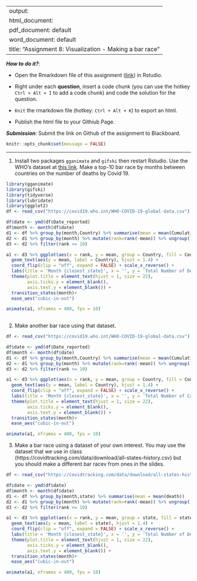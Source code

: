 
---
output: 
  html_document:
  pdf_document: default
  word_document: default
title: "Assignment 8: Visualization - Making a bar race"
---

***How to do it?***: 

- Open the Rmarkdown file of this assignment ([link](fa2020_assignment8.Rmd)) in Rstudio. 

- Right under each **question**, insert  a code chunk (you can use the hotkey `Ctrl + Alt + I` to add a code chunk) and code the solution for the question. 

- `Knit` the rmarkdown file (hotkey: `Ctrl + Alt + K`) to export an html.  

-  Publish the html file to your Githiub Page. 

***Submission***: Submit the link on Github of the assignment to Blackboard.

```r
knitr::opts_chunk$set(message = FALSE)
```


-------

1. Install two packages `gganimate` and `gifski` then restart Rstudio. Use the WHO's dataset at [this link](https://covid19.who.int/WHO-COVID-19-global-data.csv). Make a top-10 bar race by months between countries on the number of deaths by Covid 19.  
```r
library(gganimate)
library(gifski)
library(tidyverse)
library(lubridate)
library(ggplot2)
df <- read_csv("https://covid19.who.int/WHO-COVID-19-global-data.csv")

df$date <- ymd(df$Date_reported)
df$month <- month(df$date)
d1 <- df %>% group_by(month,Country) %>% summarise(mean = mean(Cumulative_deaths))
d2 <- d1 %>% group_by(month) %>% mutate(rank=rank(-mean)) %>% ungroup()
d3 <- d2 %>% filter(rank <= 10)

a1 <- d3 %>% ggplot(aes(x = rank, y = mean, group = Country, fill = Country, label = Country)) + geom_col() +
  geom_text(aes(y = mean, label = Country), hjust = 1.4) +
  coord_flip(clip = "off", expand = FALSE) + scale_x_reverse() +
  labs(title = 'Month {closest_state}', x = '', y = 'Total Number of Deaths', fill = 'country') +
  theme(plot.title = element_text(hjust = 1, size = 22),
        axis.ticks.y = element_blank(),
        axis.text.y = element_blank()) +
  transition_states(month)+
  ease_aes("cubic-in-out")

animate(a1, nframes = 400, fps = 10)
            


```

2. Make another bar race using that dataset.  

```r
df <- read_csv("https://covid19.who.int/WHO-COVID-19-global-data.csv")

df$date <- ymd(df$Date_reported)
df$month <- month(df$date)
d1 <- df %>% group_by(month,Country) %>% summarise(mean = mean(Cumulative_cases))
d2 <- d1 %>% group_by(month) %>% mutate(rank=rank(-mean)) %>% ungroup()
d3 <- d2 %>% filter(rank <= 10)

a1 <- d3 %>% ggplot(aes(x = rank, y = mean, group = Country, fill = Country, label = Country)) + geom_col() +
  geom_text(aes(y = mean, label = Country), hjust = 1.4) +
  coord_flip(clip = "off", expand = FALSE) + scale_x_reverse() +
  labs(title = 'Month {closest_state}', x = '', y = 'Total Number of Cases', fill = 'country') +
  theme(plot.title = element_text(hjust = 1, size = 22),
        axis.ticks.y = element_blank(),
        axis.text.y = element_blank()) +
  transition_states(month)+
  ease_aes("cubic-in-out")

animate(a1, nframes = 400, fps = 10)
```

3. Make a bar race using a dataset of your own interest. You may use the dataset that we use in class (https://covidtracking.com/data/download/all-states-history.csv) but you should make a different bar racev from ones in the slides. 

```r
df <- read_csv("https://covidtracking.com/data/download/all-states-history.csv")

df$date <- ymd(df$date)
df$month <- month(df$date)
d1 <- df %>% group_by(month,state) %>% summarise(mean = mean(death))
d2 <- d1 %>% group_by(month) %>% mutate(rank=rank(-mean)) %>% ungroup()
d3 <- d2 %>% filter(rank <= 10)

a1 <- d3 %>% ggplot(aes(x = rank, y = mean, group = state, fill = state, label = state)) + geom_col() +
  geom_text(aes(y = mean, label = state), hjust = 1.4) +
  coord_flip(clip = "off", expand = FALSE) + scale_x_reverse() +
  labs(title = 'Month {closest_state}', x = '', y = 'Total Number of Deaths', fill = 'state') +
  theme(plot.title = element_text(hjust = 1, size = 22),
        axis.ticks.y = element_blank(),
        axis.text.y = element_blank()) +
  transition_states(month)+
  ease_aes("cubic-in-out")

animate(a1, nframes = 400, fps = 10)
```

